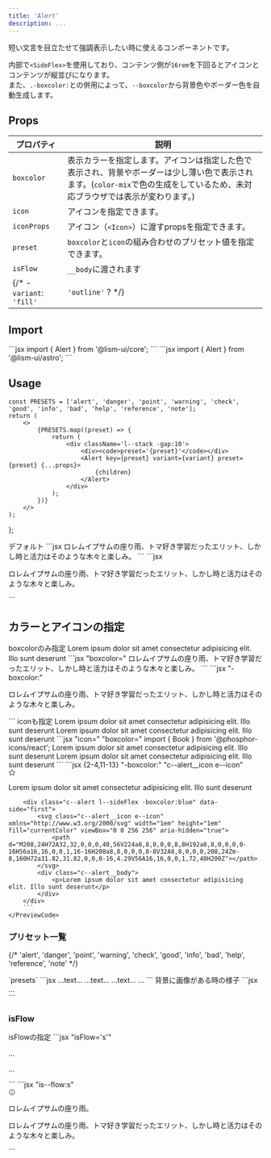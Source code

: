 ```yaml
---
title: 'Alert'
description: ...
---
```


短い文言を目立たせて強調表示したい時に使えるコンポーネントです。


内部で`<SideFlex>`を使用しており、コンテンツ側が`16rem`を下回るとアイコンとコンテンツが縦並びになります。  
また、`.-boxcolor:`との併用によって、`--boxcolor`から背景色やボーダー色を自動生成します。


## Props

| プロパティ | 説明 |
|---|---|
|`boxcolor`| 表示カラーを指定します。アイコンは指定した色で表示され、背景やボーダーは少し薄い色で表示されます。(`color-mix`で色の生成をしているため、未対応ブラウザでは表示が変わります。)|
|`icon`| アイコンを指定できます。|
| `iconProps` | アイコン（`<Icon>`）に渡すpropsを指定できます。|
|`preset`|`boxcolor`と`icon`の組み合わせのプリセット値を指定できます。|
|`isFlow`|`__body`に渡されます|
{/* - `variant`: `'fill'` | `'outline'` ? */}



## Import

<Preview>
	<PreviewCode slot='tab' label='React'>
```jsx
import { Alert } from '@lism-ui/core';
```
	</PreviewCode>
	<PreviewCode slot='tab' label='Astro'>
```jsx
import { Alert } from '@lism-ui/astro';
```
	</PreviewCode>
</Preview>


## Usage

	const PRESETS = ['alert', 'danger', 'point', 'warning', 'check', 'good', 'info', 'bad', 'help', 'reference', 'note'];
	return (
		<> 
			{PRESETS.map((preset) => {
				return (
					<div className='l--stack -gap:10'>
						<div><code>preset='{preset}'</code></div>
						<Alert key={preset} variant={variant} preset={preset} {...props}>
							{children}
						</Alert>
					</div>
				);
			})}
		</>
	);
};

<Preview>
	<PreviewTitle>
		デフォルト
	</PreviewTitle>
	<PreviewArea p={20}>
		<Alert>
			<DammyText lang='ja' />
		</Alert>
	</PreviewArea>
	<PreviewCode slot='tab' label='React, Astro'>
		```jsx
		<Alert>ロレムイプサムの座り雨、トマ好き学習だったエリット、しかし時と活力はそのような木々と楽しみ。</Alert>
		```
	</PreviewCode>
	<PreviewCode slot='tab' label='HTML'>
		```jsx
		<div class="c--alert l--sideFlex -boxcolor:" data-side="first">
			<div class="c--alert__body">
				<p>ロレムイプサムの座り雨、トマ好き学習だったエリット、しかし時と活力はそのような木々と楽しみ。</p>
			</div>
		</div>
		```
	</PreviewCode>
</Preview>



## カラーとアイコンの指定

<Preview>
	<PreviewTitle>
		boxcolorのみ指定
	</PreviewTitle>
	<PreviewArea p={20}>
		<Alert boxcolor='blue'>
			Lorem ipsum dolor sit amet consectetur adipisicing elit. Illo sunt deserunt
		</Alert>
	</PreviewArea>
	<PreviewCode slot='tab' label='React, Astro'>
		```jsx "boxcolor="
		<Alert boxcolor='blue'>
			ロレムイプサムの座り雨、トマ好き学習だったエリット、しかし時と活力はそのような木々と楽しみ。
		</Alert>
		```
	</PreviewCode>
	<PreviewCode slot='tab' label='HTML'>
		```jsx "-boxcolor:"
		<div class="c--alert l--sideFlex -boxcolor:blue" data-side="first">
			<div class="c--alert__body">
				<p>ロレムイプサムの座り雨、トマ好き学習だったエリット、しかし時と活力はそのような木々と楽しみ。</p>
			</div>
		</div>
		```
	</PreviewCode>
</Preview>

<Preview>
	<PreviewTitle>
		iconも指定
	</PreviewTitle>
	<PreviewArea p={20}>
		<Alert icon='star' boxcolor='pink' >
			Lorem ipsum dolor sit amet consectetur adipisicing elit. Illo sunt deserunt
		</Alert>
		<Alert icon={Book} boxcolor='blue'>
			Lorem ipsum dolor sit amet consectetur adipisicing elit. Illo sunt deserunt
		</Alert>
	</PreviewArea>
<PreviewCode slot='tab' label='React, Astro'>
```jsx "icon=" "boxcolor="
import { Book } from '@phosphor-icons/react';

<Alert icon='star' boxcolor='pink' >
	Lorem ipsum dolor sit amet consectetur adipisicing elit. Illo sunt deserunt
</Alert>
<Alert icon={Book} boxcolor='blue'>
	Lorem ipsum dolor sit amet consectetur adipisicing elit. Illo sunt deserunt
</Alert>
```
</PreviewCode>
	<PreviewCode slot='tab' label='HTML'>
		```jsx {2-4,11-13} "-boxcolor:" "c--alert__icon e--icon"
		<div class="c--alert l--sideFlex -boxcolor:pink" data-side="first">
			<svg class="c--alert__icon e--icon" xmlns="http://www.w3.org/2000/svg" viewBox="0 0 256 256" width="1em" height="1em" fill="currentColor" focusable="false" aria-hidden="true">
				<path d="M239.2,97.29a16,16,0,0,0-13.81-11L166,81.17,142.72,25.81h0a15.95,15.95,0,0,0-29.44,0L90.07,81.17,30.61,86.32a16,16,0,0,0-9.11,28.06L66.61,153.8,53.09,212.34a16,16,0,0,0,23.84,17.34l51-31,51.11,31a16,16,0,0,0,23.84-17.34l-13.51-58.6,45.1-39.36A16,16,0,0,0,239.2,97.29Zm-15.22,5-45.1,39.36a16,16,0,0,0-5.08,15.71L187.35,216v0l-51.07-31a15.9,15.9,0,0,0-16.54,0l-51,31h0L82.2,157.4a16,16,0,0,0-5.08-15.71L32,102.35a.37.37,0,0,1,0-.09l59.44-5.14a16,16,0,0,0,13.35-9.75L128,32.08l23.2,55.29a16,16,0,0,0,13.35,9.75L224,102.26S224,102.32,224,102.33Z"></path>
			</svg>
			<div class="c--alert__body">
				<p>Lorem ipsum dolor sit amet consectetur adipisicing elit. Illo sunt deserunt</p>
			</div>
		</div>

		<div class="c--alert l--sideFlex -boxcolor:blue" data-side="first">
			<svg class="c--alert__icon e--icon" xmlns="http://www.w3.org/2000/svg" width="1em" height="1em" fill="currentColor" viewBox="0 0 256 256" aria-hidden="true">
				<path d="M208,24H72A32,32,0,0,0,40,56V224a8,8,0,0,0,8,8H192a8,8,0,0,0,0-16H56a16,16,0,0,1,16-16H208a8,8,0,0,0,8-8V32A8,8,0,0,0,208,24Zm-8,160H72a31.82,31.82,0,0,0-16,4.29V56A16,16,0,0,1,72,40H200Z"></path>
			</svg>
			<div class="c--alert__body">
				<p>Lorem ipsum dolor sit amet consectetur adipisicing elit. Illo sunt deserunt</p>
			</div>
		</div>
		```
	</PreviewCode>
</Preview>


### プリセット一覧

{/* 'alert', 'danger', 'point', 'warning', 'check', 'good', 'info', 'bad', 'help', 'reference', 'note' */}

<Preview>
	<PreviewTitle>
		`presets`
	</PreviewTitle>
	<PreviewArea p={20} resize>
		<AlertDemos><DammyText lang='ja' length='codes' /></AlertDemos>
	</PreviewArea>
	<PreviewCode>
		```jsx
		<Alert preset='alert'>
			...text...
		</Alert>
		<Alert preset='point'>
			...text...
		</Alert>
		<Alert preset='warning'>
			...text...
		</Alert>
		...
		```
	</PreviewCode>
</Preview>



<Preview>
	<PreviewTitle>背景に画像がある時の様子</PreviewTitle>
	<PreviewArea alignfull p={20}>
		<Box>
			<MediaLayer src='/img.jpg' z='-1'/>
			<FilterLayer blur='8px' bgc='rgba(0,0,0,0.6)' z='-1'/>
			<Box c='white' p={20} isFlow='s'>
				<AlertDemos><DammyText length='codes' /></AlertDemos>
			</Box>
		</Box>
	</PreviewArea>
	<PreviewCode>
		```jsx
		<Section
			c='white'
			py={40}
			media={{ src: '/img.jpg', alt: '', width: 960, height: 640 }}
			filter={{ blur: '8px', bgc: 'rgba(0,0,0,0.6)' }}
		>
			<SectionBody>
				...
			</SectionBody>
		</Section>
		```
	</PreviewCode>
</Preview>




### isFlow

<Preview>
	<PreviewTitle>
		isFlowの指定
	</PreviewTitle>
	<PreviewArea p={20}>
		<Alert preset='info' isFlow='s'>
			<DammyText lang='ja' length='xs'/>
			<DammyText lang='ja' />
		</Alert>
	</PreviewArea>
	<PreviewCode slot='tab' label='React, Astro'>
		```jsx "isFlow='s'"
		<Alert preset='info' isFlow='s'>
			<p>...</p>
			<p>...</p>
		</Alert>
		```
	</PreviewCode>
	<PreviewCode slot='tab' label='HTML'>
		```jsx "is--flow:s"
		<div class="c--alert l--sideFlex -boxcolor:blue" data-side="first">
			<svg xmlns="http://www.w3.org/2000/svg" viewBox="0 0 256 256" width="1em" height="1em" fill="currentColor" focusable="false" class="c--alert__icon e--icon" aria-label="Info:" role="img"><path d="M128,24A104,104,0,1,0,232,128,104.11,104.11,0,0,0,128,24Zm0,192a88,88,0,1,1,88-88A88.1,88.1,0,0,1,128,216Zm16-40a8,8,0,0,1-8,8,16,16,0,0,1-16-16V128a8,8,0,0,1,0-16,16,16,0,0,1,16,16v40A8,8,0,0,1,144,176ZM112,84a12,12,0,1,1,12,12A12,12,0,0,1,112,84Z"></path></svg>
			<div class="c--alert__body is--flow:s">
				<p>ロレムイプサムの座り雨。</p>
				<p>ロレムイプサムの座り雨、トマ好き学習だったエリット、しかし時と活力はそのような木々と楽しみ。</p>
			</div>
		</div>
		```
	</PreviewCode>
</Preview>

